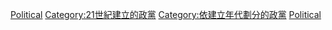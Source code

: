{{See Also|Category:1990年代建立的政黨|Category:2010年代建立的政黨}}

[[Category:2000年代建立的組織|Political]]
[[Category:21世紀建立的政黨|Category:21世紀建立的政黨]]
[[Category:依建立年代劃分的政黨|Category:依建立年代劃分的政黨]]
[[Category:2000年代政治|Political]]